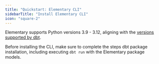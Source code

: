 ```yaml
---
title: "Quickstart: Elementary CLI"
sidebarTitle: "Install Elementary CLI"
icon: "square-2"
---
```




<Info> Elementary supports Python versions 3.9 - 3.12, aligning with the [versions supported by dbt](https://docs.getdbt.com/faqs/Core/install-python-compatibility#python-compatibility-matrix).</Info>

Before installing the CLI, make sure to complete the steps dbt package installation, including executing `dbt run` with the Elementary package models.

<Accordion title="dbt package installation">
  <InstallDbtPackage />
</Accordion>

<AddConnectionProfile />

<QuestionConnectionProfile />

<QuestionProfilePermissions />

<InstallCli />

